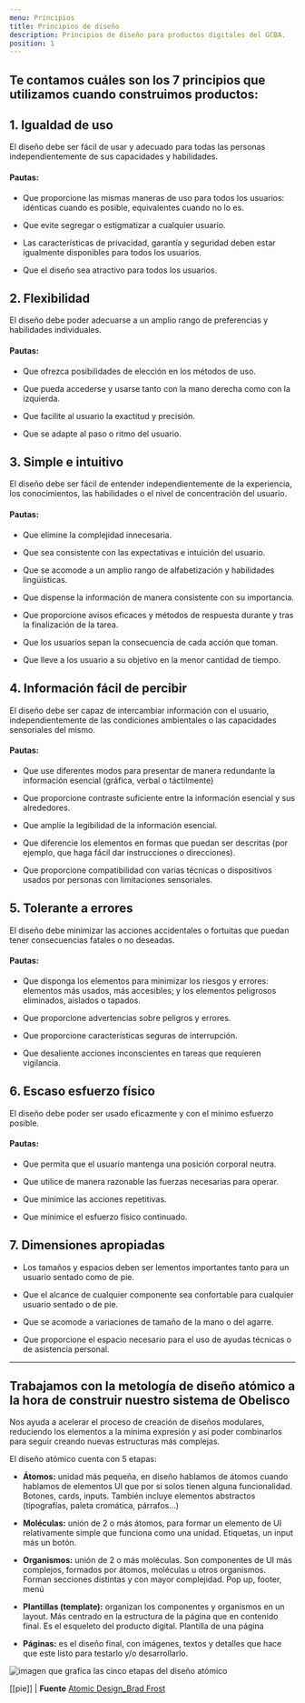 ```yaml
---
menu: Principios
title: Principios de diseño
description: Principios de diseño para productos digitales del GCBA.
position: 1
---
```


## Te contamos cuáles son los 7 principios que utilizamos cuando construimos productos:

## 1. Igualdad de uso

El diseño debe ser fácil de usar y adecuado para todas las personas independientemente de sus capacidades y habilidades.

#### Pautas:

- Que proporcione las mismas maneras de uso para todos los usuarios: idénticas cuando es posible, equivalentes cuando no lo es.

- Que evite segregar o estigmatizar a cualquier usuario.

- Las características de privacidad, garantía y seguridad deben estar igualmente disponibles para todos los usuarios.

- Que el diseño sea atractivo para todos los usuarios.

## 2. Flexibilidad

El diseño debe poder adecuarse a un amplio rango de preferencias y habilidades individuales.

#### Pautas:

- Que ofrezca posibilidades de elección en los métodos de uso.

- Que pueda accederse y usarse tanto con la mano derecha como con la izquierda.

- Que facilite al usuario la exactitud y precisión.

- Que se adapte al paso o ritmo del usuario.

## 3. Simple e intuitivo

El diseño debe ser fácil de entender independientemente de la experiencia, los conocimientos, las habilidades o el nivel de concentración del usuario.

#### Pautas:

- Que elimine la complejidad innecesaria.

- Que sea consistente con las expectativas e intuición del usuario.

- Que se acomode a un amplio rango de alfabetización y habilidades lingüísticas.

- Que dispense la información de manera consistente con su importancia.

- Que proporcione avisos eficaces y métodos de respuesta durante y tras la finalización de la tarea.

- Que los usuarios sepan la consecuencia de cada acción que toman.

- Que lleve a los usuario a su objetivo en la menor cantidad de tiempo.

## 4. Información fácil de percibir

El diseño debe ser capaz de intercambiar información con el usuario, independientemente de las condiciones ambientales o las capacidades sensoriales del mismo.

#### Pautas:

- Que use diferentes modos para presentar de manera redundante la información esencial (gráfica, verbal o táctilmente)

- Que proporcione contraste suficiente entre la información esencial y sus alrededores.

- Que amplíe la legibilidad de la información esencial.

- Que diferencie los elementos en formas que puedan ser descritas (por ejemplo, que haga fácil dar instrucciones o direcciones).

- Que proporcione compatibilidad con varias técnicas o dispositivos usados por personas con limitaciones sensoriales.

## 5. Tolerante a errores

El diseño debe minimizar las acciones accidentales o fortuitas que puedan tener consecuencias fatales o no deseadas.

#### Pautas:

- Que disponga los elementos para minimizar los riesgos y errores: elementos más usados, más accesibles; y los elementos peligrosos eliminados, aislados o tapados.

- Que proporcione advertencias sobre peligros y errores.

- Que proporcione características seguras de interrupción.

- Que desaliente acciones inconscientes en tareas que requieren vigilancia.

## 6. Escaso esfuerzo físico

El diseño debe poder ser usado eficazmente y con el mínimo esfuerzo posible.

#### Pautas:

- Que permita que el usuario mantenga una posición corporal neutra.

- Que utilice de manera razonable las fuerzas necesarias para operar.

- Que minimice las acciones repetitivas.

- Que minimice el esfuerzo físico continuado.

## 7. Dimensiones apropiadas

- Los tamaños y espacios deben ser lementos importantes tanto para un usuario sentado como de pie.

- Que el alcance de cualquier componente sea confortable para cualquier usuario sentado o de pie.

- Que se acomode a variaciones de tamaño de la mano o del agarre.

- Que proporcione el espacio necesario para el uso de ayudas técnicas o de asistencia personal.

---

## Trabajamos con la metología de diseño atómico a la hora de construir nuestro sistema de Obelisco

Nos ayuda a acelerar el proceso de creación de diseños modulares, reduciendo los elementos a la mínima expresión y así poder combinarlos para seguir creando nuevas estructuras más complejas.

El diseño atómico cuenta con 5 etapas:

- **Átomos:** unidad más pequeña, en diseño hablamos de átomos cuando hablamos de elementos UI que por si solos tienen alguna funcionalidad. Botones, cards, inputs. También incluye elementos abstractos (tipografías, paleta cromática, párrafos…)

- **Moléculas:** unión de 2 o más átomos, para formar un elemento de UI relativamente simple que funciona como una unidad. Etiquetas, un input más un botón.

- **Organismos:** unión de 2 o más moléculas. Son componentes de UI más complejos, formados por átomos, moléculas u otros organismos. Forman secciones distintas y con mayor complejidad. Pop up, footer, menú

- **Plantillas (template):** organizan los componentes y organismos en un layout. Más centrado en la estructura de la página que en contenido final. Es el esqueleto del producto digital. Plantilla de una página

- **Páginas:** es el diseño final, con imágenes, textos y detalles que hace que este listo para testarlo y/o desarrollarlo.


![imagen que grafica las cinco etapas del diseño atómico](/creamos_experiencias/diseño/atomic.svg)

[[pie]]
| **Fuente** [Atomic Design_Brad Frost](https://atomicdesign.bradfrost.com/chapter-2/)

